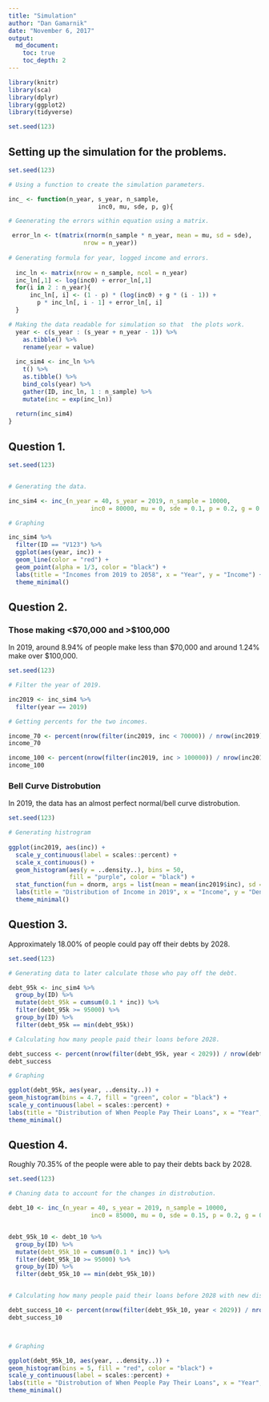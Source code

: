 ```yaml
---
title: "Simulation"
author: "Dan Gamarnik"
date: "November 6, 2017"
output: 
  md_document:
    toc: true
    toc_depth: 2
---
```


```r
library(knitr)
library(sca)
library(dplyr)
library(ggplot2)
library(tidyverse)

set.seed(123)
```

## Setting up the simulation for the problems. 

```r

set.seed(123)

# Using a function to create the simulation parameters. 

inc_ <- function(n_year, s_year, n_sample,
                         inc0, mu, sde, p, g){

# Geenerating the errors within equation using a matrix. 

 error_ln <- t(matrix(rnorm(n_sample * n_year, mean = mu, sd = sde), 
                     nrow = n_year))
 
# Generating formula for year, logged income and errors.
  
  inc_ln <- matrix(nrow = n_sample, ncol = n_year)
  inc_ln[,1] <- log(inc0) + error_ln[,1]
  for(i in 2 : n_year){
      inc_ln[, i] <- (1 - p) * (log(inc0) + g * (i - 1)) +
        p * inc_ln[, i - 1] + error_ln[, i]
  }

# Making the data readable for simulation so that  the plots work.  
  year <- c(s_year : (s_year + n_year - 1)) %>%
    as.tibble() %>%
    rename(year = value)
  
  inc_sim4 <- inc_ln %>%
    t() %>%
    as.tibble() %>%
    bind_cols(year) %>%
    gather(ID, inc_ln, 1 : n_sample) %>%
    mutate(inc = exp(inc_ln))
  
  return(inc_sim4)
}

```
                         
## Question 1.

```r

set.seed(123)


# Generating the data. 

inc_sim4 <- inc_(n_year = 40, s_year = 2019, n_sample = 10000, 
                       inc0 = 80000, mu = 0, sde = 0.1, p = 0.2, g = 0.03)

# Graphing

inc_sim4 %>%
  filter(ID == "V123") %>%
  ggplot(aes(year, inc)) +
  geom_line(color = "red") +
  geom_point(alpha = 1/3, color = "black") +
  labs(title = "Incomes from 2019 to 2058", x = "Year", y = "Income") + 
  theme_minimal()

```

## Question 2.

### Those making <$70,000 and >$100,000

In 2019, around 8.94% of people make less than $70,000 and around 1.24% make over $100,000. 

```r

set.seed(123)

# Filter the year of 2019.

inc2019 <- inc_sim4 %>%
  filter(year == 2019)

# Getting percents for the two incomes.

income_70 <- percent(nrow(filter(inc2019, inc < 70000)) / nrow(inc2019), d = 2)
income_70

income_100 <- percent(nrow(filter(inc2019, inc > 100000)) / nrow(inc2019), d = 2)
income_100

```

### Bell Curve Distrobution

In 2019, the data has an almost perfect normal/bell curve distrobution. 

```r

set.seed(123)

# Generating histrogram 
  
ggplot(inc2019, aes(inc)) +
  scale_y_continuous(label = scales::percent) +
  scale_x_continuous() +
  geom_histogram(aes(y = ..density..), bins = 50, 
                 fill = "purple", color = "black") +
  stat_function(fun = dnorm, args = list(mean = mean(inc2019$inc), sd = sd(inc2019$inc))) +
  labs(title = "Distribution of Income in 2019", x = "Income", y = "Density") +
  theme_minimal()


```

## Question 3.

Approximately 18.00% of people could pay off their debts by 2028.

```r

set.seed(123)

# Generating data to later calculate those who pay off the debt.

debt_95k <- inc_sim4 %>%
  group_by(ID) %>%
  mutate(debt_95k = cumsum(0.1 * inc)) %>%
  filter(debt_95k >= 95000) %>%
  group_by(ID) %>%
  filter(debt_95k == min(debt_95k))

# Calculating how many people paid their loans before 2028.

debt_success <- percent(nrow(filter(debt_95k, year < 2029)) / nrow(debt_95k), d = 2)
debt_success

# Graphing

ggplot(debt_95k, aes(year, ..density..)) +
geom_histogram(bins = 4.7, fill = "green", color = "black") +
scale_y_continuous(label = scales::percent) +
labs(title = "Distribution of When People Pay Their Loans", x = "Year", y = "Density") +
theme_minimal()
```

## Question 4.

Roughly 70.35% of the people were able to pay their debts back by 2028.

```r

set.seed(123)

# Chaning data to account for the changes in distrobution.

debt_10 <- inc_(n_year = 40, s_year = 2019, n_sample = 10000, 
                       inc0 = 85000, mu = 0, sde = 0.15, p = 0.2, g = 0.03)


debt_95k_10 <- debt_10 %>%
  group_by(ID) %>%
  mutate(debt_95k_10 = cumsum(0.1 * inc)) %>%
  filter(debt_95k_10 >= 95000) %>%
  group_by(ID) %>%
  filter(debt_95k_10 == min(debt_95k_10))


# Calculating how many people paid their loans before 2028 with new distrobution.

debt_success_10 <- percent(nrow(filter(debt_95k_10, year < 2029)) / nrow(debt_95k_10), d = 2)
debt_success_10



# Graphing

ggplot(debt_95k_10, aes(year, ..density..)) +
geom_histogram(bins = 5, fill = "red", color = "black") +
scale_y_continuous(label = scales::percent) +
labs(title = "Distrobution of When People Pay Their Loans", x = "Year", y = "Density") +
theme_minimal()  


```




